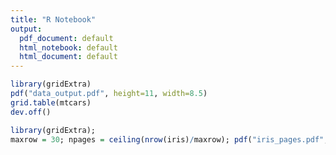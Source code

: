 ```yaml
---
title: "R Notebook"
output:
  pdf_document: default
  html_notebook: default
  html_document: default
---
```


```r
library(gridExtra)
pdf("data_output.pdf", height=11, width=8.5)
grid.table(mtcars)
dev.off()
```

```r
library(gridExtra); 
maxrow = 30; npages = ceiling(nrow(iris)/maxrow); pdf("iris_pages.pdf", height=11, width=8.5); for (i in 1:npages) {idx = seq(1+((i-1)*maxrow), i*maxrow); grid.newpage(); grid.table(iris[idx, ])}; dev.off()
```

